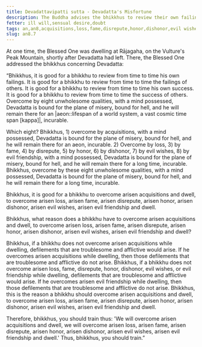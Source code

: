 ```yaml
---
title: Devadattavipatti sutta - Devadatta's Misfortune
description: The Buddha advises the bhikkhus to review their own failings and the failings of others, and to overcome acquisitions, loss, fame, disrepute, honor, dishonor, evil wishes, and evil friendship.
fetter: ill will,sensual desire,doubt
tags: an,an8,acquisitions,loss,fame,disrepute,honor,dishonor,evil wishes,evil friendship
slug: an8.7
---
```


At one time, the Blessed One was dwelling at Rājagaha, on the Vulture's Peak Mountain, shortly after Devadatta had left. There, the Blessed One addressed the bhikkhus concerning Devadatta:

“Bhikkhus, it is good for a bhikkhu to review from time to time his own failings. It is good for a bhikkhu to review from time to time the failings of others. It is good for a bhikkhu to review from time to time his own success. It is good for a bhikkhu to review from time to time the success of others. Overcome by eight unwholesome qualities, with a mind possessed, Devadatta is bound for the plane of misery, bound for hell, and he will remain there for an |aeon::lifespan of a world system, a vast cosmic time span [kappa]|, incurable.

Which eight? Bhikkhus, 1) overcome by acquisitions, with a mind possessed, Devadatta is bound for the plane of misery, bound for hell, and he will remain there for an aeon, incurable. 2) Overcome by loss, 3) by fame, 4) by disrepute, 5) by honor, 6) by dishonor, 7) by evil wishes, 8) by evil friendship, with a mind possessed, Devadatta is bound for the plane of misery, bound for hell, and he will remain there for a long time, incurable. Bhikkhus, overcome by these eight unwholesome qualities, with a mind possessed, Devadatta is bound for the plane of misery, bound for hell, and he will remain there for a long time, incurable.

Bhikkhus, it is good for a bhikkhu to overcome arisen acquisitions and dwell, to overcome arisen loss, arisen fame, arisen disrepute, arisen honor, arisen dishonor, arisen evil wishes, arisen evil friendship and dwell.

Bhikkhus, what reason does a bhikkhu have to overcome arisen acquisitions and dwell, to overcome arisen loss, arisen fame, arisen disrepute, arisen honor, arisen dishonor, arisen evil wishes, arisen evil friendship and dwell?

Bhikkhus, if a bhikkhu does not overcome arisen acquisitions while dwelling, defilements that are troublesome and afflictive would arise. If he overcomes arisen acquisitions while dwelling, then those defilements that are troublesome and afflictive do not arise. Bhikkhus, if a bhikkhu does not overcome arisen loss, fame, disrepute, honor, dishonor, evil wishes, or evil friendship while dwelling, defilements that are troublesome and afflictive would arise. If he overcomes arisen evil friendship while dwelling, then those defilements that are troublesome and afflictive do not arise. Bhikkhus, this is the reason a bhikkhu should overcome arisen acquisitions and dwell, to overcome arisen loss, arisen fame, arisen disrepute, arisen honor, arisen dishonor, arisen evil wishes, arisen evil friendship and dwell.

Therefore, bhikkhus, you should train thus: 'We will overcome arisen acquisitions and dwell, we will overcome arisen loss, arisen fame, arisen disrepute, arisen honor, arisen dishonor, arisen evil wishes, arisen evil friendship and dwell.' Thus, bhikkhus, you should train.”